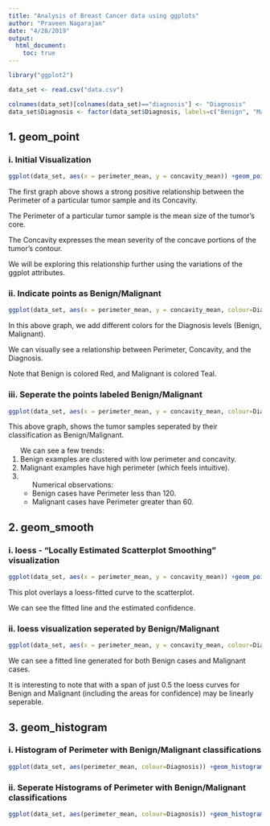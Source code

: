 ```yaml
---
title: "Analysis of Breast Cancer data using ggplots"
author: "Praveen Nagarajan"
date: "4/28/2019"
output: 
  html_document:
    toc: true
---
```


```r
library("ggplot2")

data_set <- read.csv("data.csv")

colnames(data_set)[colnames(data_set)=="diagnosis"] <- "Diagnosis"
data_set$Diagnosis <- factor(data_set$Diagnosis, labels=c("Benign", "Malignant"))
```

## 1. geom_point

### i. Initial Visualization
``` r
ggplot(data_set, aes(x = perimeter_mean, y = concavity_mean)) +geom_point(colour="black") +labs(x = "Perimeter", y = "Concavity")
```
<p>The first graph above shows a strong positive relationship between the Perimeter of a particular tumor sample and its Concavity.</p>
<p>The Perimeter of a particular tumor sample is the mean size of the tumor's core.</p>
<p>The Concavity expresses the mean severity of the concave portions of the tumor's contour.</p>
<p>We will be exploring this relationship further using the variations of the ggplot attributes.</p>

### ii. Indicate points as Benign/Malignant
```r
ggplot(data_set, aes(x = perimeter_mean, y = concavity_mean, colour=Diagnosis)) +geom_point() +labs(x = "Perimeter", y = "Concavity")
```
<p>In this above graph, we add different colors for the Diagnosis levels (Benign, Malignant).</p>
<p>We can visually see a relationship between Perimeter, Concavity, and the Diagnosis.</p>
<p>Note that Benign is colored Red, and Malignant is colored Teal.</p>

### iii. Seperate the points labeled Benign/Malignant
``` r
ggplot(data_set, aes(x = perimeter_mean, y = concavity_mean, colour=Diagnosis)) +geom_point() +facet_wrap(data_set$Diagnosis) +labs(x = "Perimeter", y = "Concavity")
```
<p>This above graph, shows the tumor samples seperated by their classification as Benign/Malignant.</p>
<ol>We can see a few trends:
<li> Benign examples are clustered with low perimeter and concavity.</li>
<li> Malignant examples have high perimeter (which feels intuitive).</li>
<li>
<ul>Numerical observations: 
<li> Benign cases have Perimeter less than 120.</li>
<li> Malignant cases have Perimeter greater than 60.</li>
</ul>
</li>
</ol>

## 2. geom_smooth

### i. loess - "Locally Estimated Scatterplot Smoothing" visualization
``` r
ggplot(data_set, aes(x = perimeter_mean, y = concavity_mean)) +geom_point() +geom_smooth(span=.5) +labs(x = "Perimeter", y = "Concavity")
```
<p>This plot overlays a loess-fitted curve to the scatterplot.</p>
<p>We can see the fitted line and the estimated confidence.</p>

### ii. loess visualization seperated by Benign/Malignant
``` r
ggplot(data_set, aes(x = perimeter_mean, y = concavity_mean, colour=Diagnosis)) +geom_smooth(span=.5) +labs(x = "Perimeter", y = "Concavity")
```
<p>We can see a fitted line generated for both Benign cases and Malignant cases.</p>
<p>It is interesting to note that with a span of just 0.5 the loess curves for Benign and Malignant (including the areas for confidence) may be linearly seperable. </p>

## 3. geom_histogram

### i. Histogram of Perimeter with Benign/Malignant classifications
``` r
ggplot(data_set, aes(perimeter_mean, colour=Diagnosis)) +geom_histogram(binwidth=1) +labs(x="Perimeter")
```

### ii. Seperate Histograms of Perimeter with Benign/Malignant classifications
``` r
ggplot(data_set, aes(perimeter_mean, colour=Diagnosis)) +geom_histogram(binwidth=1) +facet_wrap(data_set$Diagnosis) +labs(x="Perimeter")
```
